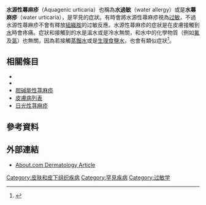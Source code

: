 {{Infobox disease
 | Name           = 水源性蕁麻疹<BR/>Aquagenic Urticaria
 | Image          =
 | Caption        =
 | DiseasesDB     =
 | ICD10          = L50.8 ([[ILDS|ILDS]] L50.830)
 | ICD9           =
 | ICDO           =
 | OMIM           = 191850
 | MedlinePlus    =
 | eMedicineSubj  =
 | eMedicineTopic =
 | MeshID         = C562481
}}

'''水源性蕁麻疹'''（Aquagenic urticaria）也稱為'''水過敏'''（water allergy）或是'''水蕁麻疹'''（water urticaria），是罕見的{{le|物理荨麻疹|physical urticaria}}症狀。有時會將水源性蕁麻疹視為[[过敏|过敏]]，不過水源性蕁麻疹不會有釋放[[組織胺|組織胺]]的过敏反應。水源性蕁麻疹的症狀是在皮膚接觸到[[水|水]]時會疼痛。症狀和接觸到的水是溫水或是冷水無關，和水中的化學物質（例如[[氟|氟]]及[[氯|氯]]）也無關，因為若接觸[[蒸餾水|蒸餾水]]或是[[生理食鹽水|生理食鹽水]]，也會有類似症狀<ref>{{Cite web |url=http://www.ncbi.nlm.nih.gov/pmc/articles/PMC3276800/ |title=Aquagenic Urticaria: A Report of Two Cases |accessdate=2016-10-07 |archive-date=2014-08-07 |archive-url=https://web.archive.org/web/20140807090024/http://www.ncbi.nlm.nih.gov/pmc/articles/PMC3276800/ |dead-url=no }}</ref>。

==相關條目==
* {{le|水源性瘙痒|Aquagenic pruritus}}
* {{le|水痛症|Aquadynia}}
* [[胆碱能性荨麻疹|胆碱能性荨麻疹]]
* [[皮膚病列表|皮膚病列表]]
* [[日光性荨麻疹|日光性荨麻疹]]

== 參考資料 ==
{{reflist}}

== 外部連結 ==
* [http://dermatology.about.com/cs/hives/a/waterurt.htm About.com Dermatology Article] {{Wayback|url=http://dermatology.about.com/cs/hives/a/waterurt.htm |date=20160303171425 }}
<!--
{{Urticaria and erythema|state=collapsed}}-->
{{醫學小作品}}
[[Category:皮肤和皮下组织疾病|Category:皮肤和皮下组织疾病]]
[[Category:罕見疾病|Category:罕見疾病]]
[[Category:过敏学|Category:过敏学]]